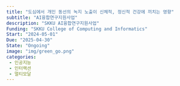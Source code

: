 ```yaml
---
title: "도심에서 개인 동선의 녹지 노출이 신체적, 정신적 건강에 끼치는 영향"
subtitle: "AI융합연구지원사업"
description: "SKKU AI융합연구지원사업"
Funding: "SKKU College of Computing and Informatics"
Start: "2024-05-01"
Due: "2025-04-30"
State: "Ongoing"
image: "img/green_go.png"
categories:
 - 인공지능
 - 인터랙션
 - 멀티모달
---
```


